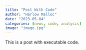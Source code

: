 ```yaml
---
title: "Post With Code"
author: "Harlow Malloc"
date: "2023-05-04"
categories: [news, code, analysis]
image: "image.jpg"
---
```


This is a post with executable code.
